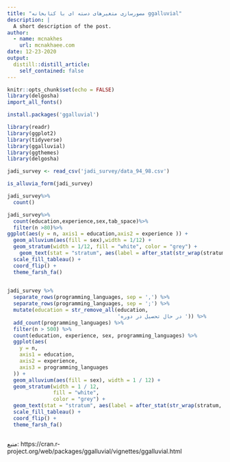 ```yaml
---
title: "مصورسازی متغیرهای دسته ای با کتابخانه ggalluvial"
description: |
  A short description of the post.
author:
  - name: mcnakhes
    url: mcnakhaee.com
date: 12-23-2020
output:
  distill::distill_article:
    self_contained: false
---
```



```r
knitr::opts_chunk$set(echo = FALSE)
library(delgosha)
import_all_fonts()

```


```r
install.packages('ggalluvial')
```


```r
library(readr)
library(ggplot2)
library(tidyverse)
library(ggalluvial)
library(ggthemes)
library(delgosha)
```

```r
jadi_survey <- read_csv('jadi_survey/data_94_98.csv')
```

```r
is_alluvia_form(jadi_survey)
```

```r
jadi_survey%>%
  count()
```


```r
jadi_survey%>%
  count(education,experience,sex,tab_space)%>%
  filter(n >80)%>%
ggplot(aes(y = n, axis1 = education,axis2 = experience )) +
  geom_alluvium(aes(fill = sex),width = 1/12) +
  geom_stratum(width = 1/12, fill = "white", color = "grey") + 
    geom_text(stat = "stratum", aes(label = after_stat(str_wrap(stratum,width = 20))),reverse = TRUE) +
  scale_fill_tableau() +
  coord_flip() +
  theme_farsh_fa() 
  

```
```r
jadi_survey %>%
  separate_rows(programming_languages, sep = ',') %>%
  separate_rows(programming_languages, sep = ';') %>%
  mutate(education = str_remove_all(education,
                                    'در حال تحصیل در دوره ')) %>%
  add_count(programming_languages) %>%
  filter(n > 500) %>%
  count(education, experience, sex, programming_languages) %>%
  ggplot(aes(
    y = n,
    axis1 = education,
    axis2 = experience,
    axis3 = programming_languages
  )) +
  geom_alluvium(aes(fill = sex), width = 1 / 12) +
  geom_stratum(width = 1 / 12,
               fill = "white",
               color = "grey") +
  geom_text(stat = "stratum", aes(label = after_stat(str_wrap(stratum, width = 20))), reverse = TRUE) +
  scale_fill_tableau() +
  coord_flip() +
  theme_farsh_fa()

```

```r

```

منبع:
https://cran.r-project.org/web/packages/ggalluvial/vignettes/ggalluvial.html